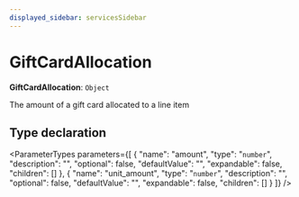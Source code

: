 ```yaml
---
displayed_sidebar: servicesSidebar
---
```



# GiftCardAllocation

 **GiftCardAllocation**: `Object`

The amount of a gift card allocated to a line item

## Type declaration

<ParameterTypes parameters={[
  {
    "name": "amount",
    "type": "`number`",
    "description": "",
    "optional": false,
    "defaultValue": "",
    "expandable": false,
    "children": []
  },
  {
    "name": "unit_amount",
    "type": "`number`",
    "description": "",
    "optional": false,
    "defaultValue": "",
    "expandable": false,
    "children": []
  }
]} />
